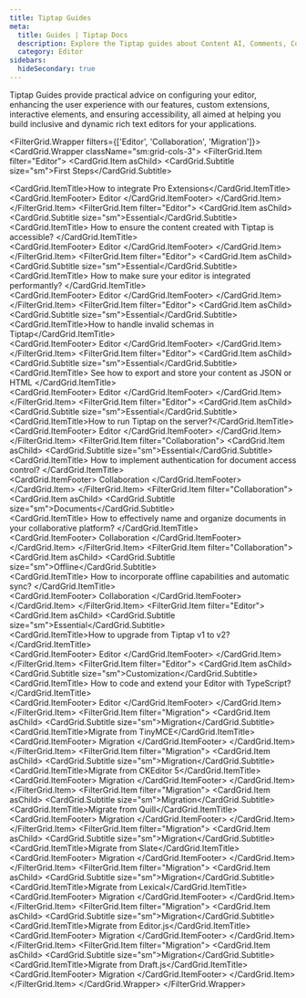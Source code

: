 ```yaml
---
title: Tiptap Guides
meta:
  title: Guides | Tiptap Docs
  description: Explore the Tiptap guides about Content AI, Comments, Collaboration, and more to build dynamic and accessible rich-text editors.
  category: Editor
sidebars:
  hideSecondary: true
---
```



Tiptap Guides provide practical advice on configuring your editor, enhancing the user experience with our features, custom extensions, interactive elements, and ensuring accessibility, all aimed at helping you build inclusive and dynamic rich text editors for your applications.

<FilterGrid.Wrapper filters={['Editor', 'Collaboration', 'Migration']}>
  <CardGrid.Wrapper className="sm:grid-cols-3">
    <FilterGrid.Item filter="Editor">
      <CardGrid.Item asChild>
        <Link href="/guides/pro-extensions">
          <CardGrid.Subtitle size="sm">First Steps</CardGrid.Subtitle>
          <div>
            <CardGrid.ItemTitle>How to integrate Pro Extensions</CardGrid.ItemTitle>
          </div>
          <CardGrid.ItemFooter>
            <Tag>Editor</Tag>
          </CardGrid.ItemFooter>
        </Link>
      </CardGrid.Item>
    </FilterGrid.Item>
    <FilterGrid.Item filter="Editor">
      <CardGrid.Item asChild>
        <Link href="/guides/accessibility">
          <CardGrid.Subtitle size="sm">Essential</CardGrid.Subtitle>
          <div>
            <CardGrid.ItemTitle>
              How to ensure the content created with Tiptap is accessible?
            </CardGrid.ItemTitle>
          </div>
          <CardGrid.ItemFooter>
            <Tag>Editor</Tag>
          </CardGrid.ItemFooter>
        </Link>
      </CardGrid.Item>
    </FilterGrid.Item>
    <FilterGrid.Item filter="Editor">
      <CardGrid.Item asChild>
        <Link href="/guides/performance">
          <CardGrid.Subtitle size="sm">Essential</CardGrid.Subtitle>
          <div>
            <CardGrid.ItemTitle>
              How to make sure your editor is integrated performantly?
            </CardGrid.ItemTitle>
          </div>
          <CardGrid.ItemFooter>
            <Tag>Editor</Tag>
          </CardGrid.ItemFooter>
        </Link>
      </CardGrid.Item>
    </FilterGrid.Item>
    <FilterGrid.Item filter="Editor">
      <CardGrid.Item asChild>
        <Link href="/guides/invalid-schema">
          <CardGrid.Subtitle size="sm">Essential</CardGrid.Subtitle>
          <div>
            <CardGrid.ItemTitle>How to handle invalid schemas in Tiptap</CardGrid.ItemTitle>
          </div>
          <CardGrid.ItemFooter>
            <Tag>Editor</Tag>
          </CardGrid.ItemFooter>
        </Link>
      </CardGrid.Item>
    </FilterGrid.Item>
    <FilterGrid.Item filter="Editor">
      <CardGrid.Item asChild>
        <Link href="/guides/output-json-html">
          <CardGrid.Subtitle size="sm">Essential</CardGrid.Subtitle>
          <div>
            <CardGrid.ItemTitle>
              See how to export and store your content as JSON or HTML
            </CardGrid.ItemTitle>
          </div>
          <CardGrid.ItemFooter>
            <Tag>Editor</Tag>
          </CardGrid.ItemFooter>
        </Link>
      </CardGrid.Item>
    </FilterGrid.Item>
    <FilterGrid.Item filter="Editor">
      <CardGrid.Item asChild>
        <Link href="/guides/run-tiptap-on-the-server">
          <CardGrid.Subtitle size="sm">Essential</CardGrid.Subtitle>
          <div>
            <CardGrid.ItemTitle>How to run Tiptap on the server?</CardGrid.ItemTitle>
          </div>
          <CardGrid.ItemFooter>
            <Tag>Editor</Tag>
          </CardGrid.ItemFooter>
        </Link>
      </CardGrid.Item>
    </FilterGrid.Item>
    <FilterGrid.Item filter="Collaboration">
      <CardGrid.Item asChild>
        <Link href="/guides/authentication">
          <CardGrid.Subtitle size="sm">Essential</CardGrid.Subtitle>
          <div>
            <CardGrid.ItemTitle>
              How to implement authentication for document access control?
            </CardGrid.ItemTitle>
          </div>
          <CardGrid.ItemFooter>
            <Tag>Collaboration</Tag>
          </CardGrid.ItemFooter>
        </Link>
      </CardGrid.Item>
    </FilterGrid.Item>
    <FilterGrid.Item filter="Collaboration">
      <CardGrid.Item asChild>
        <Link href="/guides/naming-documents">
          <CardGrid.Subtitle size="sm">Documents</CardGrid.Subtitle>
          <div>
            <CardGrid.ItemTitle>
              How to effectively name and organize documents in your collaborative platform?
            </CardGrid.ItemTitle>
          </div>
          <CardGrid.ItemFooter>
            <Tag>Collaboration</Tag>
          </CardGrid.ItemFooter>
        </Link>
      </CardGrid.Item>
    </FilterGrid.Item>
    <FilterGrid.Item filter="Collaboration">
      <CardGrid.Item asChild>
        <Link href="/guides/offline-support">
          <CardGrid.Subtitle size="sm">Offline</CardGrid.Subtitle>
          <div>
            <CardGrid.ItemTitle>
              How to incorporate offline capabilities and automatic sync?
            </CardGrid.ItemTitle>
          </div>
          <CardGrid.ItemFooter>
            <Tag>Collaboration</Tag>
          </CardGrid.ItemFooter>
        </Link>
      </CardGrid.Item>
    </FilterGrid.Item>
    <FilterGrid.Item filter="Editor">
      <CardGrid.Item asChild>
        <Link href="/guides/upgrade-tiptap-v1">
          <CardGrid.Subtitle size="sm">Essential</CardGrid.Subtitle>
          <div>
            <CardGrid.ItemTitle>How to upgrade from Tiptap v1 to v2?</CardGrid.ItemTitle>
          </div>
          <CardGrid.ItemFooter>
            <Tag>Editor</Tag>
          </CardGrid.ItemFooter>
        </Link>
      </CardGrid.Item>
    </FilterGrid.Item>
    <FilterGrid.Item filter="Editor">
      <CardGrid.Item asChild>
        <Link href="/guides/typescript">
          <CardGrid.Subtitle size="sm">Customization</CardGrid.Subtitle>
          <div>
            <CardGrid.ItemTitle>
              How to code and extend your Editor with TypeScript?
            </CardGrid.ItemTitle>
          </div>
          <CardGrid.ItemFooter>
            <Tag>Editor</Tag>
          </CardGrid.ItemFooter>
        </Link>
      </CardGrid.Item>
    </FilterGrid.Item>
    <FilterGrid.Item filter="Migration">
      <CardGrid.Item asChild>
        <Link href="/guides/migrate-from-tinymce">
          <CardGrid.Subtitle size="sm">Migration</CardGrid.Subtitle>
          <div>
            <CardGrid.ItemTitle>Migrate from TinyMCE</CardGrid.ItemTitle>
          </div>
          <CardGrid.ItemFooter>
            <Tag>Migration</Tag>
          </CardGrid.ItemFooter>
        </Link>
      </CardGrid.Item>
    </FilterGrid.Item>
    <FilterGrid.Item filter="Migration">
      <CardGrid.Item asChild>
        <Link href="/guides/migrate-from-ckeditor5">
          <CardGrid.Subtitle size="sm">Migration</CardGrid.Subtitle>
          <div>
            <CardGrid.ItemTitle>Migrate from CKEditor 5</CardGrid.ItemTitle>
          </div>
          <CardGrid.ItemFooter>
            <Tag>Migration</Tag>
          </CardGrid.ItemFooter>
        </Link>
      </CardGrid.Item>
    </FilterGrid.Item>
    <FilterGrid.Item filter="Migration">
      <CardGrid.Item asChild>
        <Link href="/guides/migrate-from-quill">
          <CardGrid.Subtitle size="sm">Migration</CardGrid.Subtitle>
          <div>
            <CardGrid.ItemTitle>Migrate from Quill</CardGrid.ItemTitle>
          </div>
          <CardGrid.ItemFooter>
            <Tag>Migration</Tag>
          </CardGrid.ItemFooter>
        </Link>
      </CardGrid.Item>
    </FilterGrid.Item>
    <FilterGrid.Item filter="Migration">
      <CardGrid.Item asChild>
        <Link href="/guides/migrate-from-slate">
          <CardGrid.Subtitle size="sm">Migration</CardGrid.Subtitle>
          <div>
            <CardGrid.ItemTitle>Migrate from Slate</CardGrid.ItemTitle>
          </div>
          <CardGrid.ItemFooter>
            <Tag>Migration</Tag>
          </CardGrid.ItemFooter>
        </Link>
      </CardGrid.Item>
    </FilterGrid.Item>
    <FilterGrid.Item filter="Migration">
      <CardGrid.Item asChild>
        <Link href="/guides/migrate-from-lexical">
          <CardGrid.Subtitle size="sm">Migration</CardGrid.Subtitle>
          <div>
            <CardGrid.ItemTitle>Migrate from Lexical</CardGrid.ItemTitle>
          </div>
          <CardGrid.ItemFooter>
            <Tag>Migration</Tag>
          </CardGrid.ItemFooter>
        </Link>
      </CardGrid.Item>
    </FilterGrid.Item>
    <FilterGrid.Item filter="Migration">
      <CardGrid.Item asChild>
        <Link href="/guides/migrate-from-editorjs">
          <CardGrid.Subtitle size="sm">Migration</CardGrid.Subtitle>
          <div>
            <CardGrid.ItemTitle>Migrate from Editor.js</CardGrid.ItemTitle>
          </div>
          <CardGrid.ItemFooter>
            <Tag>Migration</Tag>
          </CardGrid.ItemFooter>
        </Link>
      </CardGrid.Item>
    </FilterGrid.Item>
    <FilterGrid.Item filter="Migration">
      <CardGrid.Item asChild>
        <Link href="/guides/migrate-from-draftjs">
          <CardGrid.Subtitle size="sm">Migration</CardGrid.Subtitle>
          <div>
            <CardGrid.ItemTitle>Migrate from Draft.js</CardGrid.ItemTitle>
          </div>
          <CardGrid.ItemFooter>
            <Tag>Migration</Tag>
          </CardGrid.ItemFooter>
        </Link>
      </CardGrid.Item>
    </FilterGrid.Item>
  </CardGrid.Wrapper>
</FilterGrid.Wrapper>
